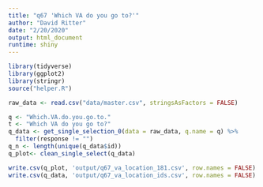 ```yaml
---
title: "q67 'Which VA do you go to?'"
author: "David Ritter"
date: "2/20/2020"
output: html_document
runtime: shiny
---
```


```r
library(tidyverse)
library(ggplot2)
library(stringr)
source("helper.R")
```

```r
raw_data <- read.csv("data/master.csv", stringsAsFactors = FALSE)
```

```r
q <- "Which.VA.do.you.go.to."
t <- "Which VA do you go to?"
q_data <- get_single_selection_0(data = raw_data, q.name = q) %>%
  filter(response != "")
q_n <- length(unique(q_data$id))
q_plot<- clean_single_select(q_data)
```

```r
write.csv(q_plot, 'output/q67_va_location_181.csv', row.names = FALSE)
write.csv(q_data, 'output/q67_va_location_ids.csv', row.names = FALSE)
```







